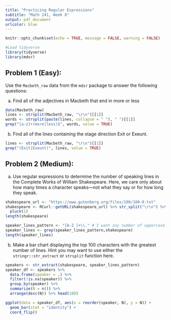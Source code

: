 ```yaml
---
title: "Practicing Regular Expressions"
subtitle: "Math 241, Week 8"
output: pdf_document
urlcolor: blue
---
```


```r
knitr::opts_chunk$set(echo = TRUE, message = FALSE, warning = FALSE)
```

```r
#Load tidyverse
library(tidyverse)
library(mdsr)
```


## Problem 1 (Easy): 

Use the `Macbeth_raw` data from the `mdsr` package to answer the following questions:

a. Find all of the adjectives in Macbeth that end in more or less


```r
data(Macbeth_raw)
lines <- strsplit(Macbeth_raw, "\r\n")[[1]]
words <- strsplit(paste(lines, collapse = " "), " ")[[1]]
grep("[a-z]+(more|less)$", words, value = TRUE)
```


b. Find all of the lines containing the stage direction Exit or Exeunt.

```r
lines <- strsplit(Macbeth_raw, "\r\n")[[1]]
grep("(Exit|Exeunt)", lines, value = TRUE)
```

## Problem 2 (Medium): 

a. Use regular expressions to determine the number of speaking lines in the Complete Works of William Shakespeare. Here, we care only about how many times a character speaks—not what they say or for how long they
speak.

```r
shakespeare_url <- "https://www.gutenberg.org/files/100/100-0.txt"
shakespeare <- RCurl::getURL(shakespeare_url) %>% str_split("\r\n") %>%
  pluck(1)
length(shakespeare)
```

```r
speaker_lines_pattern <- "[A-Z ]+\\." # I want any number of uppercase characters followed by a period
speaker_lines <- grep(speaker_lines_pattern,shakespeare)
length(speaker_lines)
```

b. Make a bar chart displaying the top 100 characters with the greatest number of lines. Hint you may want to use either the `stringr::str_extract` or `strsplit` function here.

```r
speakers <- str_extract(shakespeare, speaker_lines_pattern)
speaker_df <- speakers %>% 
  data.frame(speaker = .) %>% 
  filter(!is.na(speaker)) %>% 
  group_by(speaker) %>% 
  summarize(N = n()) %>%
  arrange(desc(N)) %>% head(100)

ggplot(data = speaker_df, aes(x = reorder(speaker, N), y = N)) +
  geom_bar(stat = "identity") +
  coord_flip()
```


